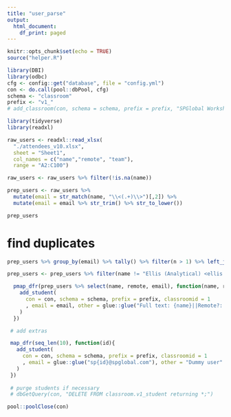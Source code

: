 ```yaml
---
title: "user_parse"
output: 
  html_document:
    df_print: paged
---
```


```r
knitr::opts_chunk$set(echo = TRUE)
source("helper.R")

library(DBI)
library(odbc)
cfg <- config::get("database", file = "config.yml")
con <- do.call(pool::dbPool, cfg)
schema <- "classroom"
prefix <- "v1_"
# add_classroom(con, schema = schema, prefix = prefix, "SPGlobal Workshop", "spglobal", "ACTIVE")

library(tidyverse)
library(readxl)
```

```r
raw_users <- readxl::read_xlsx(
  "./attendees_v10.xlsx", 
  sheet = "Sheet1",  
  col_names = c("name","remote", "team"), 
  range = "A2:C100")

raw_users <- raw_users %>% filter(!is.na(name))

prep_users <- raw_users %>%
  mutate(email = str_match(name, "\\<(.+)\\>")[,2]) %>%
  mutate(email = email %>% str_trim() %>% str_to_lower())

prep_users
```

# find duplicates

```r
prep_users %>% group_by(email) %>% tally() %>% filter(n > 1) %>% left_join(prep_users, by = "email")

prep_users <- prep_users %>% filter(name != "Ellis (Analytical) <ellis.shaffer@spglobal.com>;")
```

```r
  pmap_dfr(prep_users %>% select(name, remote, email), function(name, remote, email){
    add_student(
      con = con, schema = schema, prefix = prefix, classroomid = 1
      , email = email, other = glue::glue("Full text: {name}||Remote?: {remote}")
    )
  })

 # add extras

 map_dfr(seq_len(10), function(id){
   add_student(
     con = con, schema = schema, prefix = prefix, classroomid = 1
     , email = glue::glue("sp{id}@spglobal.com"), other = "Dummy user"
   )
 })
 
 # purge students if necessary
 # dbGetQuery(con, "DELETE FROM classroom.v1_student returning *;")

pool::poolClose(con)
```